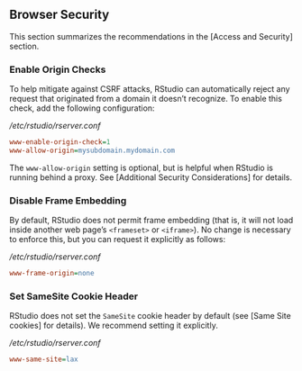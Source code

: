 ## Browser Security

This section summarizes the recommendations in the [Access and Security] section.

### Enable Origin Checks

To help mitigate against CSRF attacks, RStudio can automatically reject any request that originated from a domain it doesn't recognize. To enable this check, add the following configuration:

*/etc/rstudio/rserver.conf*

```ini
www-enable-origin-check=1
www-allow-origin=mysubdomain.mydomain.com
```

The `www-allow-origin` setting is optional, but is helpful when RStudio is running behind a proxy. See [Additional Security Considerations] for details.

### Disable Frame Embedding

By default, RStudio does not permit frame embedding (that is, it will not load inside another web page's `<frameset>` or `<iframe>`). No change is necessary to enforce this, but you can request it explicitly as follows:

*/etc/rstudio/rserver.conf*

```ini
www-frame-origin=none
```

### Set SameSite Cookie Header

RStudio does not set the `SameSite` cookie header by default (see [Same Site cookies] for details). We recommend setting it explicitly. 

*/etc/rstudio/rserver.conf*

```ini
www-same-site=lax
```


